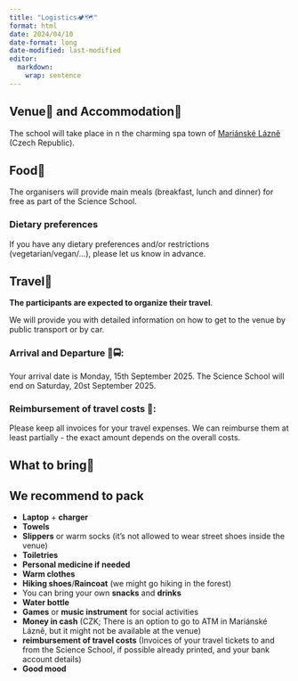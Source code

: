 ```yaml
---
title: "Logistics🏕️🗺️"
format: html
date: 2024/04/10
date-format: long
date-modified: last-modified
editor: 
  markdown: 
    wrap: sentence
---
```


## Venue🏡 and Accommodation🛌

The school will take place in n the charming spa town of [Mariánské Lázně](https://en.wikipedia.org/wiki/Mari%C3%A1nsk%C3%A9_L%C3%A1zn%C4%9B) (Czech Republic).

## Food🍱

The organisers will provide main meals (breakfast, lunch and dinner) for free as part of the Science School.

::: callout-warning
### Dietary preferences

If you have any dietary preferences and/or restrictions (vegetarian/vegan/...), please let us know in advance.
:::

## Travel🚗

**The participants are expected to organize their travel**.

We will provide you with detailed information on how to get to the venue by public transport or by car.

### Arrival and Departure 🚆🚍:

Your arrival date is Monday, 15th September 2025.
The Science School will end on Saturday, 20st September 2025.

### Reimbursement of travel costs 💸:

Please keep all invoices for your travel expenses.
We can reimburse them at least partially - the exact amount depends on the overall costs.

## What to bring🎒

::: callout-tip
## We recommend to pack

-   **Laptop** + **charger**
-   **Towels**
-   **Slippers** or warm socks (it's not allowed to wear street shoes inside the venue)
-   **Toiletries**
-   **Personal medicine if needed**
-   **Warm clothes**
-   **Hiking shoes**/**Raincoat** (we might go hiking in the forest)
-   You can bring your own **snacks** and **drinks**
-   **Water bottle**
-   **Games** or **music instrument** for social activities
-   **Money in cash** (CZK; There is an option to go to ATM in Mariánské Lázně, but it might not be available at the venue)
-   **reimbursement of travel costs** (Invoices of your travel tickets to and from the Science School, if possible already printed, and your bank account details)
-   **Good mood**
:::